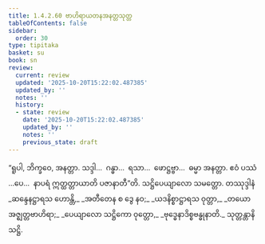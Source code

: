 ```yaml
---
title: 1.4.2.60 ဗာဟိရာယတနအနတ္တသုတ္တ
tableOfContents: false
sidebar:
  order: 30
type: tipitaka
basket: su
book: sn
review:
  current: review
  updated: '2025-10-20T15:22:02.487385'
  updated_by: ''
  notes: ''
  history:
  - state: review
    date: '2025-10-20T15:22:02.487385'
    updated_by: ''
    notes: ''
    previous_state: draft
---
```



<DynamicBreadcrumb />


<ReviewStatus review={frontmatter.review} showDetails={true} />

<HypothesisAnnotation frontmatter={frontmatter} />

<Division number="227" book="sn" e="ch" v="18" p="312">

<Paragraph number="919" book="sn">
“ရူပါ, ဘိက္ခဝေ, အနတ္တာ. သဒ္ဒါ…  ဂန္ဓာ…  ရသာ…  ဖောဋ္ဌဗ္ဗာ…  ဓမ္မာ အနတ္တာ. ဧဝံ ပဿံ …ပေ…  နာပရံ ဣတ္ထတ္တာယာတိ ပဇာနာတီ”တိ.

</Paragraph>
</Division>

<Paragraph number="920" type="center" book="sn">
သဋ္ဌိပေယျာလော သမတ္တော.



</Paragraph>

<Paragraph number="921" type="center" book="sn">
တဿုဒ္ဒါနံ


</Paragraph>

<Paragraph number="922" type="verses" book="sn">
_ဆန္ဒေနဋ္ဌာရသ ဟောန္တိ,_  
_အတီတေန စ ဒွေ နဝ;_  
_ယဒနိစ္စာဋ္ဌာရသ ဝုတ္တာ,_  
_တယော အဇ္ဈတ္တဗာဟိရာ;_  
_ပေယျာလော သဋ္ဌိကော ဝုတ္တော,_  
_ဗုဒ္ဓေနာဒိစ္စဗန္ဓုနာတိ._  


</Paragraph>

<Paragraph number="923" type="center" book="sn">
သုတ္တန္တာနိ သဋ္ဌိ.
</Paragraph>